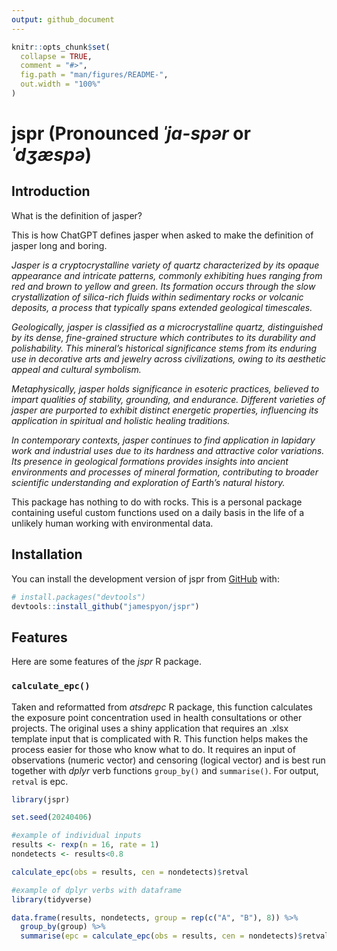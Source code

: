 ```yaml
---
output: github_document
---
```


<!-- README.md is generated from README.Rmd. Please edit that file -->

```r
knitr::opts_chunk$set(
  collapse = TRUE,
  comment = "#>",
  fig.path = "man/figures/README-",
  out.width = "100%"
)
```

# **jspr (Pronounced *ˈja-spər* or *ˈdʒæspə*)**

<!-- badges: start -->
<!-- badges: end -->

## Introduction
What is the definition of jasper?

This is how ChatGPT defines jasper when asked to make the definition of jasper long and boring.

*Jasper is a cryptocrystalline variety of quartz characterized by its opaque appearance and intricate patterns, commonly exhibiting hues ranging from red and brown to yellow and green. Its formation occurs through the slow crystallization of silica-rich fluids within sedimentary rocks or volcanic deposits, a process that typically spans extended geological timescales.*

*Geologically, jasper is classified as a microcrystalline quartz, distinguished by its dense, fine-grained structure which contributes to its durability and polishability. This mineral's historical significance stems from its enduring use in decorative arts and jewelry across civilizations, owing to its aesthetic appeal and cultural symbolism.*

*Metaphysically, jasper holds significance in esoteric practices, believed to impart qualities of stability, grounding, and endurance. Different varieties of jasper are purported to exhibit distinct energetic properties, influencing its application in spiritual and holistic healing traditions.*

*In contemporary contexts, jasper continues to find application in lapidary work and industrial uses due to its hardness and attractive color variations. Its presence in geological formations provides insights into ancient environments and processes of mineral formation, contributing to broader scientific understanding and exploration of Earth's natural history.*

This package has nothing to do with rocks. This is a personal package containing useful custom functions used on a daily basis in the life of a unlikely human working with environmental data.

## **Installation**

You can install the development version of jspr from [GitHub](https://github.com/) with:

``` r
# install.packages("devtools")
devtools::install_github("jamespyon/jspr")
```

## **Features**

Here are some features of the *jspr* R package.

### `calculate_epc()`

Taken and reformatted from *atsdrepc* R package, this function calculates the exposure point concentration used in health consultations or other projects. The original uses a shiny application that requires an .xlsx template input that is complicated with R. This function helps makes the process easier for those who know what to do. It requires an input of observations (numeric vector) and censoring (logical vector) and is best run together with *dplyr* verb functions `group_by()` and `summarise()`. For output, `retval` is epc.

```r
library(jspr)

set.seed(20240406)

#example of individual inputs
results <- rexp(n = 16, rate = 1)
nondetects <- results<0.8

calculate_epc(obs = results, cen = nondetects)$retval

#example of dplyr verbs with dataframe
library(tidyverse)

data.frame(results, nondetects, group = rep(c("A", "B"), 8)) %>%
  group_by(group) %>%
  summarise(epc = calculate_epc(obs = results, cen = nondetects)$retval)
  

```

